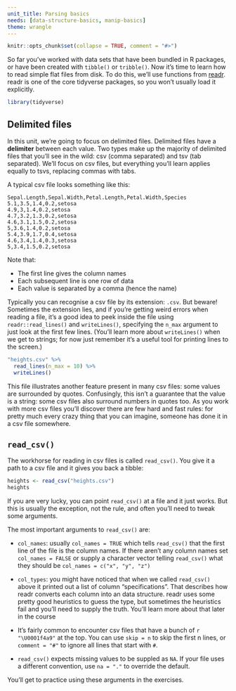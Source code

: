 ```yaml
---
unit_title: Parsing basics
needs: [data-structure-basics, manip-basics]
theme: wrangle
---
```


```r
knitr::opts_chunk$set(collapse = TRUE, comment = "#>")
```

So far you've worked with data sets that have been bundled in R packages, or have been created with `tibble()` or `tribble()`. Now it's time to learn how to read simple flat files from disk. To do this, we'll use functions from [readr](http://readr.tidyverse.org). readr is one of the core tidyverse packages, so you won't usually load it explicitly.

```r
library(tidyverse)
```

## Delimited files

In this unit, we're going to focus on delimited files. Delimited files have a __delimiter__ between each value. Two types make up the majority of delimited files that you'll see in the wild: csv (comma separated) and tsv (tab separated). We'll focus on csv files, but everything you'll learn applies equally to tsvs, replacing commas with tabs.

A typical csv file looks something like this:

```
Sepal.Length,Sepal.Width,Petal.Length,Petal.Width,Species
5.1,3.5,1.4,0.2,setosa
4.9,3,1.4,0.2,setosa
4.7,3.2,1.3,0.2,setosa
4.6,3.1,1.5,0.2,setosa
5,3.6,1.4,0.2,setosa
5.4,3.9,1.7,0.4,setosa
4.6,3.4,1.4,0.3,setosa
5,3.4,1.5,0.2,setosa
```

Note that:

* The first line gives the column names
* Each subsequent line is one row of data
* Each value is separated by a comma (hence the name)

Typically you can recognise a csv file by its extension: `.csv`. But beware! Sometimes the extension lies, and if you're getting weird errors when reading a file, it's a good idea to peek inside the file using `readr::read_lines()` and `writeLines()`, specifying the `n_max` argument to just look at the first few lines. (You'll learn more about `writeLines()` when we get to strings; for now just remember it's a useful tool for printing lines to the screen.)

```r
"heights.csv" %>% 
  read_lines(n_max = 10) %>%
  writeLines()
```

This file illustrates another feature present in many csv files: some values are surrounded by quotes. Confusingly, this isn't a guarantee that the value is a string: some csv files also surround numbers in quotes too.  As you work with more csv files you'll discover there are few hard and fast rules: for pretty much every crazy thing that you can imagine, someone has done it in a csv file somewhere.

## `read_csv()`

The workhorse for reading in csv files is called `read_csv()`. You give it a path to a csv file and it gives you back a tibble:

```r
heights <- read_csv("heights.csv")
heights
```

If you are very lucky, you can point `read_csv()` at a file and it just works. But this is usually the exception, not the rule, and often you'll need to tweak some arguments.

The most important arguments to `read_csv()` are:

*   `col_names`: usually `col_names = TRUE` which tells `read_csv()` that
    the first line of the file is the column names. If there aren't any
    column names set `col_names = FALSE` or supply a character vector telling
    `read_csv()` what they should be `col_names = c("x", "y", "z")`
    
*   `col_types`: you might have noticed that when we called `read_csv()` above
    it printed out a list of column "specifications". That describes how readr
    converts each column into an data structure. readr uses some pretty good 
    heuristics to guess the type, but sometimes the heuristics fail and you'll
    need to supply the truth. You'll learn more about that later in the course
    
*   It's fairly common to encounter csv files that have a bunch of 
    `r "\U0001f4a9"` at the top. You can use `skip = n` to skip the first n 
    lines, or `comment = "#"` to ignore all lines that start with `#`.

*   `read_csv()` expects missing values to be suppled as `NA`. If your file
    uses a different convention, use `na = "."` to override the default.

You'll get to practice using these arguments in the exercises.
